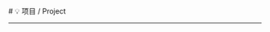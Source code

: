 
<BaseLayout title="Project">
  <BaseCard title="Project">
  # 💡 项目 / Project

---

  </BaseCard>
  <div class="mt-8 mb-8">
    <ProjectCard
      title="NFLS 论坛"
      desc="一个专门为NFLSer们搭建的论坛"
      url="http://nflser.top"
      image="https://pic.imgdb.cn/item/66c86e1fd9c307b7e9799e23.png"
      badge="网站 - PHP"
      github="1"
      target="_blank"
    />
    <ProjectCard
      title="Fastrans"
      desc="一个美观简约、方便快速的翻译器。目前支持微必应、有道、搜狗翻译，以及中英互译，显示音标等功能。"
      url="https://github.com/YaoqxCN/Fastrans"
      badge="Python"
      target="_blank"
    />
  </div>
</BaseLayout>
<ProjectJS />
